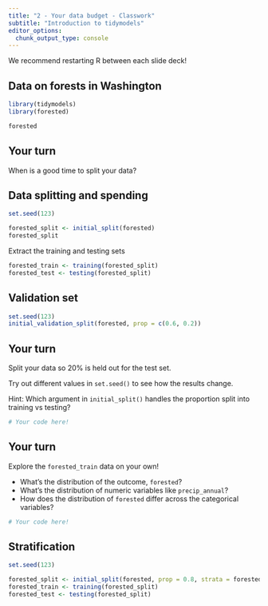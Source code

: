```yaml
---
title: "2 - Your data budget - Classwork"
subtitle: "Introduction to tidymodels"
editor_options: 
  chunk_output_type: console
---
```


We recommend restarting R between each slide deck!

## Data on forests in Washington

```r
library(tidymodels)
library(forested)

forested
```

## Your turn

When is a good time to split your data?

## Data splitting and spending

```r
set.seed(123)

forested_split <- initial_split(forested)
forested_split
```

Extract the training and testing sets

```r
forested_train <- training(forested_split)
forested_test <- testing(forested_split)
```

## Validation set

```r
set.seed(123)
initial_validation_split(forested, prop = c(0.6, 0.2))
```

## Your turn

Split your data so 20% is held out for the test set.

Try out different values in `set.seed()` to see how the results change.

Hint: Which argument in `initial_split()` handles the proportion split into training vs testing?

```r
# Your code here!

```

## Your turn

Explore the `forested_train` data on your own!

* What's the distribution of the outcome, `forested`?
* What's the distribution of numeric variables like `precip_annual`?
* How does the distribution of `forested` differ across the categorical variables?

```r
# Your code here!

```

## Stratification

```r
set.seed(123)

forested_split <- initial_split(forested, prop = 0.8, strata = forested)
forested_train <- training(forested_split)
forested_test <- testing(forested_split)
```
